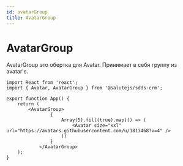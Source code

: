 ```yaml
---
id: avatarGroup
title: AvatarGroup
---
```



# AvatarGroup
<Description name="AvatarGroup" />
<PropsTable name="AvatarGroup" exclude={['css']} />

AvatarGroup это обертка для Avatar. Принимает в себя группу из avatar's.

```tsx live
import React from 'react';
import { Avatar, AvatarGroup } from '@salutejs/sdds-crm';

export function App() {
    return (
        <AvatarGroup>
                {
                    Array(5).fill(true).map(() => (
                        <Avatar size="xxl" url="https://avatars.githubusercontent.com/u/1813468?v=4" />
                    ))
                }
            </AvatarGroup>
    );
}
```
